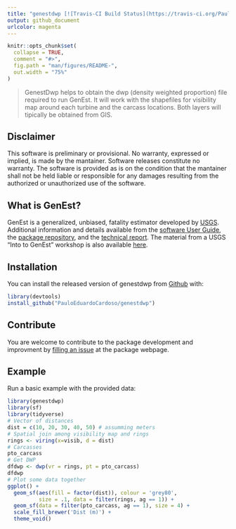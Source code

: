 ```yaml
---
title: "genestdwp [![Travis-CI Build Status](https://travis-ci.org/PauloEduardoCardoso/genestdwp.svg?branch=master)](https://https://travis-ci.org/PauloEduardoCardoso/genestdwp)[![Codecov](https://codecov.io/gh/PauloEduardoCardoso/genestdwp/branch/master/graph/badge.svg)](https://codecov.io/gh/PauloEduardoCardoso/genestdwp?branch=master)[![DOI](https://zenodo.org/badge/237538088.svg)](https://zenodo.org/badge/latestdoi/237538088)"
output: github_document
urlcolor: magenta
---
```


```r
knitr::opts_chunk$set(
  collapse = TRUE,
  comment = "#>",
  fig.path = "man/figures/README-",
  out.width = "75%"
)
```

> GenestDwp helps to obtain the dwp (density weighted proportion) file required to run GenEst. It will work with the shapefiles for visibility map around each turbine and the carcass locations. Both layers will tipically be obtained from  GIS.

## Disclaimer
This software is preliminary or provisional. No warranty, expressed or implied, is made by the mantainer. Software releases constitute no warranty. The software is provided as is on the condition that the mantainer shall not be held liable or responsible for any damages resulting from the authorized or unauthorized use of the software.

## What is GenEst?

GenEst is a generalized, unbiased, fatality estimator developed by [USGS](https://www.usgs.gov/software/genest-a-generalized-estimator-mortality). Additional information and details available from the [software User Guide](https://doi.org/10.3133/tm7C19), the [package repository ](https://doi.org/10.5066/P9O9BATL), and the [technical report](https://doi.org/10.3133/tm7A2). The material from a USGS "Into to GenEst" workshop is also available  [here](https://www.usgs.gov/media/files/intro-genest-workshop-nwcc-26nov2018).

## Installation
You can install the released version of genestdwp from [Github](https:://github.com/PauloEduardoCardoso/genestdwp) with:

``` r
library(devtools)
install_github("PauloEduardoCardoso/genestdwp")
```
## Contribute
You are welcome to contribute to the package development and improvment by [filling an issue](https://github.com/PauloEduardoCardoso/genestdwp/issues) at the package webpage.

## Example

Run a basic example with the provided data:

```r
library(genestdwp)
library(sf)
library(tidyverse)
# Vector of distances
dist = c(10, 20, 30, 40, 50) # assumming meters
# Spatial join among visibility map and rings
rings <- viring(x=visib, d = dist)
# Carcasses
pto_carcass
# Get DWP
dfdwp <- dwp(vr = rings, pt = pto_carcass)
dfdwp
# Plot some data together
ggplot() +
  geom_sf(aes(fill = factor(dist)), colour = 'grey80',
          size = .1, data = filter(rings, ag == 1)) +
  geom_sf(data = filter(pto_carcass, ag == 1), size = 4) +
  scale_fill_brewer('Dist (m)') +
  theme_void()
```
